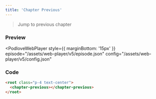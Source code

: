```yaml
---
title: 'Chapter Previous'
---
```



> Jump to previous chapter

### Preview

<PodloveWebPlayer style={{ marginBottom: '15px' }}
  episode="/assets/web-player/v5/episode.json"
  config="/assets/web-player/v5/config.json"
>
  <root class="p-4 text-center">
    <chapter-previous></chapter-previous>
  </root>
</PodloveWebPlayer>

### Code

```html
<root class="p-4 text-center">
  <chapter-previous></chapter-previous>
</root>
```
